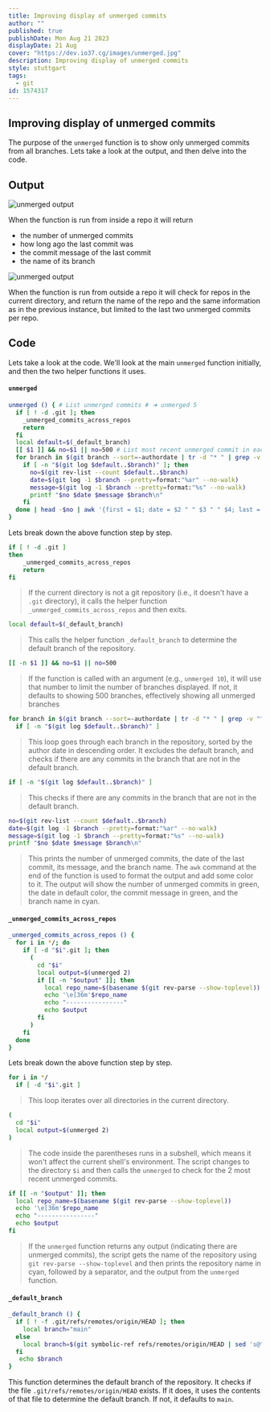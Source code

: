 ```yaml
---
title: Improving display of unmerged commits
author: ""
published: true
publishDate: Mon Aug 21 2023
displayDate: 21 Aug
cover: "https://dev.io37.cg/images/unmerged.jpg"
description: Improving display of unmerged commits
style: stuttgart
tags:
  - git
id: 1574317
---
```


## Improving display of unmerged commits

The purpose of the `unmerged` function is to show only unmerged commits from all branches. Lets take a look at the output, and then delve into the code.

## Output

<img src="images/unmerged2.jpg" alt="unmerged output" />

When the function is run from inside a repo it will return

- the number of unmerged commits
- how long ago the last commit was
- the commit message of the last commit
- the name of its branch

<img src="images/unmerged.png" alt="unmerged output" />

When the function is run from outside a repo it will check for repos in the current directory, and return the name of the repo and the same information as in the previous instance, but limited to the last two unmerged commits per repo.

## Code

Lets take a look at the code. We'll look at the main `unmerged` function initially, and then the two helper functions it uses.

#### `unmerged`

```bash
unmerged () { # List unmerged commits # ➜ unmerged 5
  if [ ! -d .git ]; then
    _unmerged_commits_across_repos
    return
  fi
  local default=$(_default_branch)
  [[ $1 ]] && no=$1 || no=500 # List most recent unmerged commit in each branch
  for branch in $(git branch --sort=-authordate | tr -d "* " | grep -v "^$default$"); do
    if [ -n "$(git log $default..$branch)" ]; then
      no=$(git rev-list --count $default..$branch)
      date=$(git log -1 $branch --pretty=format:"%ar" --no-walk)
      message=$(git log -1 $branch --pretty=format:"%s" --no-walk)
      printf "$no $date $message $branch\n"
    fi
  done | head -$no | awk '{first = $1; date = $2 " " $3 " " $4; last = $NF; message = substr($0, length($1 $2 $3 $4) + 5, length($0) - length($1 $2 $3 $4 $NF) - 5); printf "\033[0;32m%-3s \033[1;0m%-15s \033[0;32m%-52s \033[0;36m%s\n", first, date, message, last}'
}
```

Lets break down the above function step by step.

```bash
if [ ! -d .git ]
then
    _unmerged_commits_across_repos
    return
fi
```

> If the current directory is not a git repository (i.e., it doesn't have a `.git` directory), it calls the helper function `_unmerged_commits_across_repos` and then exits.

```bash
local default=$(_default_branch)
```

> This calls the helper function `_default_branch` to determine the default branch of the repository.

```bash
[[ -n $1 ]] && no=$1 || no=500
```

> If the function is called with an argument (e.g., `unmerged 10`), it will use that number to limit the number of branches displayed. If not, it defaults to showing 500 branches, effectively showing all unmerged branches

```bash
for branch in $(git branch --sort=-authordate | tr -d "* " | grep -v "^$default$")
  if [ -n "$(git log $default..$branch)" ]
```

> This loop goes through each branch in the repository, sorted by the author date in descending order. It excludes the default branch, and checks if there are any commits in the branch that are not in the default branch.

```bash
if [ -n "$(git log $default..$branch)" ]
```

> This checks if there are any commits in the branch that are not in the default branch.

```bash
no=$(git rev-list --count $default..$branch)
date=$(git log -1 $branch --pretty=format:"%ar" --no-walk)
message=$(git log -1 $branch --pretty=format:"%s" --no-walk)
printf "$no $date $message $branch\n"
```

> This prints the number of unmerged commits, the date of the last commit, its message, and the branch name. The `awk` command at the end of the function is used to format the output and add some color to it. The output will show the number of unmerged commits in green, the date in default color, the commit message in green, and the branch name in cyan.

#### `_unmerged_commits_across_repos`

```bash
_unmerged_commits_across_repos () {
  for i in */; do
    if [ -d "$i".git ]; then
      (
        cd "$i"
        local output=$(unmerged 2)
        if [[ -n "$output" ]]; then
          local repo_name=$(basename $(git rev-parse --show-toplevel))
          echo '\e[36m'$repo_name
          echo "----------------"
          echo $output
        fi
      )
    fi
  done
}
```

Lets break down the above function step by step.

```bash
for i in */
  if [ -d "$i".git ]
```

> This loop iterates over all directories in the current directory.

```bash
(
  cd "$i"
  local output=$(unmerged 2)
)
```

> The code inside the parentheses runs in a subshell, which means it won't affect the current shell's environment. The script changes to the directory `$i` and then calls the `unmerged` to check for the 2 most recent unmerged commits.

```bash
if [[ -n "$output" ]]; then
  local repo_name=$(basename $(git rev-parse --show-toplevel))
  echo '\e[36m'$repo_name
  echo "----------------"
  echo $output
fi
```

> If the `unmerged` function returns any output (indicating there are unmerged commits), the script gets the name of the repository using `git rev-parse --show-toplevel` and then prints the repository name in cyan, followed by a separator, and the output from the `unmerged` function.

#### `_default_branch`

```bash
_default_branch () {
  if [ ! -f .git/refs/remotes/origin/HEAD ]; then
  	local branch="main"
  else
    local branch=$(git symbolic-ref refs/remotes/origin/HEAD | sed 's@^refs/remotes/origin/@@')
  fi
   echo $branch
}
```

This function determines the default branch of the repository. It checks if the file `.git/refs/remotes/origin/HEAD` exists. If it does, it uses the contents of that file to determine the default branch. If not, it defaults to `main`.
